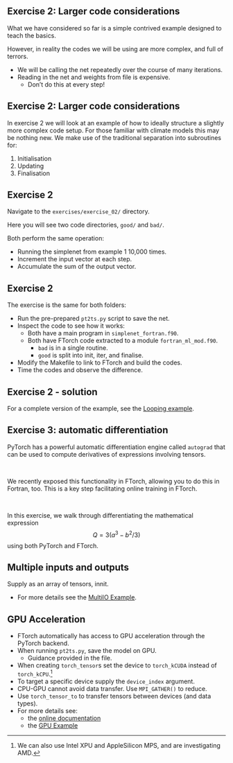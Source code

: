 ## Exercise 2: Larger code considerations

What we have considered so far is a simple contrived example designed to teach the basics.

However, in reality the codes we will be using are more complex, and full of terrors.

- We will be calling the net repeatedly over the course of many iterations.
- Reading in the net and weights from file is expensive.
  - Don't do this at every step!


## Exercise 2: Larger code considerations

In exercise 2 we will look at an example of how to ideally structure a slightly more
complex code setup.
For those familiar with climate models this may be nothing new.
We make use of the traditional separation into subroutines for:

1. Initialisation
2. Updating
3. Finalisation


## Exercise 2

Navigate to the `exercises/exercise_02/` directory.

Here you will see two code directories, `good/` and `bad/`.

Both perform the same operation:

- Running the simplenet from example 1 10,000 times.
- Increment the input vector at each step.
- Accumulate the sum of the output vector.

## Exercise 2

The exercise is the same for both folders:

- Run the pre-prepared `pt2ts.py` script to save the net.
- Inspect the code to see how it works:
  - Both have a main program in `simplenet_fortran.f90`.
  - Both have FTorch code extracted to a module `fortran_ml_mod.f90`.
    - `bad` is in a single routine.
    - `good` is split into init, iter, and finalise.
- Modify the Makefile to link to FTorch and build the codes.
- Time the codes and observe the difference.

## Exercise 2 - solution

For a complete version of the example, see the
[Looping example](https://github.com/Cambridge-ICCS/FTorch/tree/main/examples/5_Looping).

## Exercise 3: automatic differentiation

PyTorch has a powerful automatic differentiation engine called `autograd` that
can be used to compute derivatives of expressions involving tensors.

\

We recently exposed this functionality in FTorch, allowing you to do this in
Fortran, too. This is a key step facilitating online training in FTorch.

\

In this exercise, we walk through differentiating the mathematical expression
$$Q = 3 (a^3 - b^2/3)$$
using both PyTorch and FTorch.

## Multiple inputs and outputs

Supply as an array of tensors, innit.

- For more details see the [MultiIO Example](https://github.com/Cambridge-ICCS/FTorch/tree/main/examples/6_MultiIO).


## GPU Acceleration

- FTorch automatically has access to GPU acceleration through the PyTorch backend.
- When running `pt2ts.py`, save the model on GPU.
  - Guidance provided in the file.
- When creating `torch_tensor`s set the device to `torch_kCUDA` instead of `torch_kCPU`.^[We can also use Intel XPU and AppleSilicon MPS, and are investigating AMD.]
- To target a specific device supply the `device_index` argument.
- CPU-GPU cannot avoid data transfer. Use `MPI_GATHER()` to reduce.
* Use `torch_tensor_to` to transfer tensors between devices (and data types).
- For more details see:
  - the [online documentation](https://cambridge-iccs.github.io/FTorch/page/gpu.html)
  - the [GPU Example](https://github.com/Cambridge-ICCS/FTorch/tree/main/examples/6_MultiGPU)
